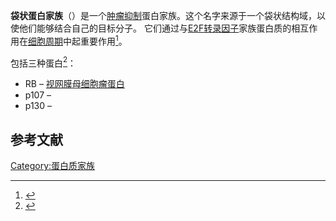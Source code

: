 '''袋状蛋白家族'''（{{lang-en|Pocket protein family}}）是一个[[肿瘤抑制基因|肿瘤抑制]]蛋白家族。这个名字来源于一个袋状结构域，以使他们能够结合自己的目标分子。
它们通过与[[E2F|E2F]][[转录因子|转录因子]]家族蛋白质的相互作用在[[细胞周期|细胞周期]]中起重要作用<ref>{{Literatur| Autor=Tim Carter Humphrey, Gavin Brooks| Titel=Cell cycle control: mechanisms and protocols| Seiten=120| Verlag=Springer| Ort=| Jahr=2005| ISBN=9781592598571}}</ref>。

包括三种蛋白<ref name="pmid15838516">{{cite journal |author=Cobrinik D |title=Pocket proteins and cell cycle control |journal=Oncogene |volume=24 |issue=17 |pages=2796–809 |year=2005 |pmid=15838516 |doi=10.1038/sj.onc.1208619}}</ref>：
* RB – [[视网膜母细胞瘤蛋白|视网膜母细胞瘤蛋白]]
* p107 – {{le|视网膜母细胞瘤样蛋白1|Retinoblastoma-like protein 1}}
* p130 – {{le|视网膜母细胞瘤样蛋白2|Retinoblastoma-like protein 2}}

==参考文献==
{{reflist}}


{{protein-stub}}
{{Transcription factors|g0}}
[[Category:蛋白质家族|Category:蛋白质家族]]
